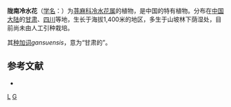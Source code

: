 {{Speciesbox
| genus = Pilea
| species = gansuensis
| authority = C. J. Chen et Z. X. Peng, 1982
}}

'''陇南冷水花'''（[[学名|学名]]：{{lang|la|''Pilea gansuensis''}}）为[[荨麻科|荨麻科]][[冷水花属|冷水花属]]的植物，是中国的特有植物。分布在[[中国大陆|中国大陆]]的[[甘肃|甘肃]]、[[四川|四川]]等地，生长于海拔1,400米的地区，多生于山坡林下荫湿处，目前尚未由人工引种栽培。

其[[种加词|种加词]]''gansuensis''，意为“甘肃的”。

== 参考文献 ==
<div class="references-small">
* {{cite web| url =http://www.bioinfo.cn/db05/KmzwSpecies.php?action=view&id=23382| title =陇南冷水花| work =《中国高等植物数据库全库》| publisher =中国科学院微生物研究所| author =昆明植物研究所| accessdate =2009-02-25}}{{dead link|date=2018年5月 |bot=InternetArchiveBot |fix-attempted=yes }}
</div>
{{Taxonbar|from=Q15232172}}

[[Category:冷水花属|L]]
[[Category:1982年描述的植物|G]]


{{植物小作品}}